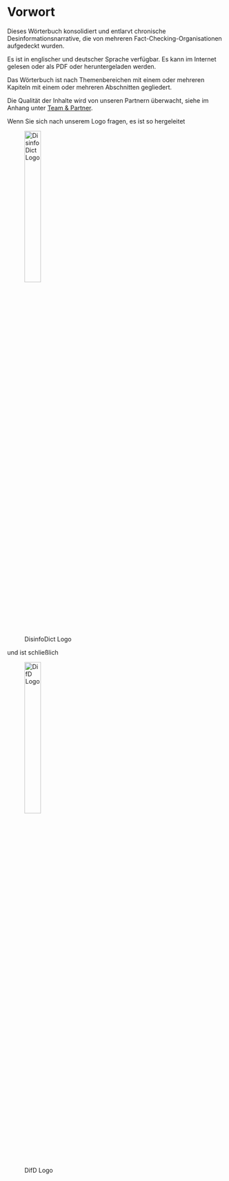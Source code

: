 # Vorwort {.unnumbered #sec-intro-preface}

Dieses Wörterbuch konsolidiert und entlarvt chronische Desinformationsnarrative, die von mehreren Fact-Checking-Organisationen aufgedeckt wurden.  

Es ist in englischer und deutscher Sprache verfügbar. Es kann im Internet gelesen oder als PDF oder heruntergeladen werden.  

Das Wörterbuch ist nach Themenbereichen mit einem oder mehreren Kapiteln mit einem oder mehreren Abschnitten gegliedert.  

Die Qualität der Inhalte wird von unseren Partnern überwacht, siehe im Anhang unter [Team & Partner](#sec-appendix-about).  

Wenn Sie sich nach unserem Logo fragen, es ist so hergeleitet

![DisinfoDict Logo](../all_common_img/DisinfoDict_logo_2.7x1.png){width=30%}

und ist schließlich

![DifD Logo](../all_common_img/DisinfoDict_logo_1x1_trans.png){width=30%}
